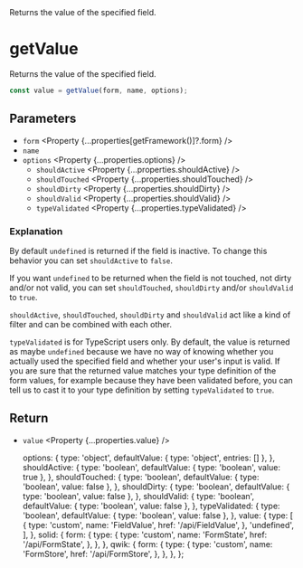 
<Title>getValue</Title>
<Description>Returns the value of the specified field.</Description>

# getValue

Returns the value of the specified field.

```ts
const value = getValue(form, name, options);
```

## Parameters

- `form` <Property {...properties[getFramework()]?.form} />
- `name` <Property type="string" />
- `options` <Property {...properties.options} />
  - `shouldActive` <Property {...properties.shouldActive} />
  - `shouldTouched` <Property {...properties.shouldTouched} />
  - `shouldDirty` <Property {...properties.shouldDirty} />
  - `shouldValid` <Property {...properties.shouldValid} />
  - `typeValidated` <Property {...properties.typeValidated} />

### Explanation

By default `undefined` is returned if the field is inactive. To change this behavior you can set `shouldActive` to `false`.

If you want `undefined` to be returned when the field is not touched, not dirty and/or not valid, you can set `shouldTouched`, `shouldDirty` and/or `shouldValid` to `true`.

`shouldActive`, `shouldTouched`, `shouldDirty` and `shouldValid` act like a kind of filter and can be combined with each other.

<Solid block>

`typeValidated` is for TypeScript users only. By default, the value is returned as maybe `undefined` because we have no way of knowing whether you actually used the specified field and whether your user's input is valid. If you are sure that the returned value matches your type definition of the form values, for example because they have been validated before, you can tell us to cast it to your type definition by setting `typeValidated` to `true`.

</Solid>

## Return

- `value` <Property {...properties.value} />

  options: {
    type: 'object',
    defaultValue: { type: 'object', entries: [] },
  },
  shouldActive: {
    type: 'boolean',
    defaultValue: { type: 'boolean', value: true },
  },
  shouldTouched: {
    type: 'boolean',
    defaultValue: { type: 'boolean', value: false },
  },
  shouldDirty: {
    type: 'boolean',
    defaultValue: { type: 'boolean', value: false },
  },
  shouldValid: {
    type: 'boolean',
    defaultValue: { type: 'boolean', value: false },
  },
  typeValidated: {
    type: 'boolean',
    defaultValue: { type: 'boolean', value: false },
  },
  value: {
    type: [
      {
        type: 'custom',
        name: 'FieldValue',
        href: '/api/FieldValue',
      },
      'undefined',
    ],
  },
  solid: {
    form: {
      type: {
        type: 'custom',
        name: 'FormState',
        href: '/api/FormState',
      },
    },
  },
  qwik: {
    form: {
      type: {
        type: 'custom',
        name: 'FormStore',
        href: '/api/FormStore',
      },
    },
  },
};
